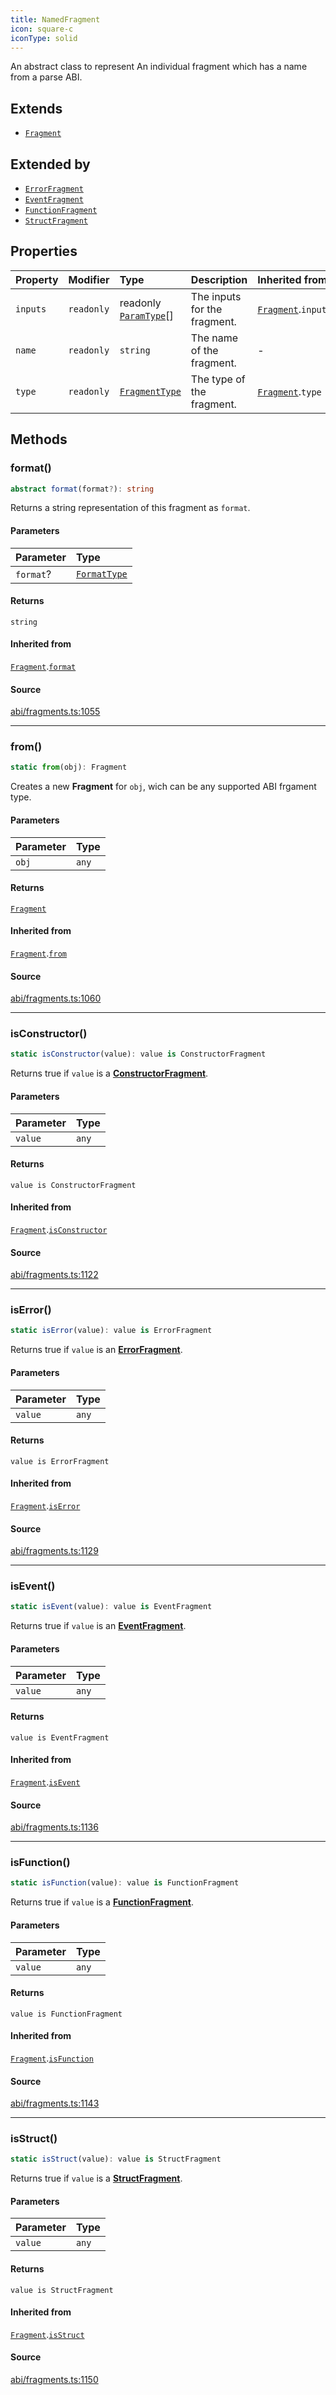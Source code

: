 ```yaml
---
title: NamedFragment
icon: square-c
iconType: solid
---
```


An abstract class to represent An individual fragment which has a name from a parse ABI.

## Extends

- [`Fragment`](/sdk/content/classes/Fragment)

## Extended by

- [`ErrorFragment`](/sdk/content/classes/ErrorFragment)
- [`EventFragment`](/sdk/content/classes/EventFragment)
- [`FunctionFragment`](/sdk/content/classes/FunctionFragment)
- [`StructFragment`](/sdk/content/classes/StructFragment)

## Properties

| Property | Modifier | Type | Description | Inherited from |
| :------ | :------ | :------ | :------ | :------ |
| `inputs` | `readonly` | readonly [`ParamType`](/sdk/content/classes/ParamType)[] | The inputs for the fragment. | [`Fragment`](/sdk/content/classes/Fragment).`inputs` |
| `name` | `readonly` | `string` | The name of the fragment. | - |
| `type` | `readonly` | [`FragmentType`](/sdk/content/type-aliases/FragmentType) | The type of the fragment. | [`Fragment`](/sdk/content/classes/Fragment).`type` |

## Methods

### format()

```ts
abstract format(format?): string
```

Returns a string representation of this fragment as `format`.

#### Parameters

| Parameter | Type |
| :------ | :------ |
| `format`? | [`FormatType`](/sdk/content/type-aliases/FormatType) |

#### Returns

`string`

#### Inherited from

[`Fragment`](/sdk/content/classes/Fragment).[`format`](/sdk/content/classes/Fragment#format)

#### Source

[abi/fragments.ts:1055](https://github.com/dominant-strategies/quais.js/blob/ec36c527e0c48b8636096bd53c4af25f72470629/src/abi/fragments.ts#L1055)

***

### from()

```ts
static from(obj): Fragment
```

Creates a new **Fragment** for `obj`, wich can be any supported ABI frgament type.

#### Parameters

| Parameter | Type |
| :------ | :------ |
| `obj` | `any` |

#### Returns

[`Fragment`](/sdk/content/classes/Fragment)

#### Inherited from

[`Fragment`](/sdk/content/classes/Fragment).[`from`](/sdk/content/classes/Fragment#from)

#### Source

[abi/fragments.ts:1060](https://github.com/dominant-strategies/quais.js/blob/ec36c527e0c48b8636096bd53c4af25f72470629/src/abi/fragments.ts#L1060)

***

### isConstructor()

```ts
static isConstructor(value): value is ConstructorFragment
```

Returns true if `value` is a [**ConstructorFragment**](/sdk/content/classes/ConstructorFragment).

#### Parameters

| Parameter | Type |
| :------ | :------ |
| `value` | `any` |

#### Returns

`value is ConstructorFragment`

#### Inherited from

[`Fragment`](/sdk/content/classes/Fragment).[`isConstructor`](/sdk/content/classes/Fragment#isconstructor)

#### Source

[abi/fragments.ts:1122](https://github.com/dominant-strategies/quais.js/blob/ec36c527e0c48b8636096bd53c4af25f72470629/src/abi/fragments.ts#L1122)

***

### isError()

```ts
static isError(value): value is ErrorFragment
```

Returns true if `value` is an [**ErrorFragment**](/sdk/content/classes/ErrorFragment).

#### Parameters

| Parameter | Type |
| :------ | :------ |
| `value` | `any` |

#### Returns

`value is ErrorFragment`

#### Inherited from

[`Fragment`](/sdk/content/classes/Fragment).[`isError`](/sdk/content/classes/Fragment#iserror)

#### Source

[abi/fragments.ts:1129](https://github.com/dominant-strategies/quais.js/blob/ec36c527e0c48b8636096bd53c4af25f72470629/src/abi/fragments.ts#L1129)

***

### isEvent()

```ts
static isEvent(value): value is EventFragment
```

Returns true if `value` is an [**EventFragment**](/sdk/content/classes/EventFragment).

#### Parameters

| Parameter | Type |
| :------ | :------ |
| `value` | `any` |

#### Returns

`value is EventFragment`

#### Inherited from

[`Fragment`](/sdk/content/classes/Fragment).[`isEvent`](/sdk/content/classes/Fragment#isevent)

#### Source

[abi/fragments.ts:1136](https://github.com/dominant-strategies/quais.js/blob/ec36c527e0c48b8636096bd53c4af25f72470629/src/abi/fragments.ts#L1136)

***

### isFunction()

```ts
static isFunction(value): value is FunctionFragment
```

Returns true if `value` is a [**FunctionFragment**](/sdk/content/classes/FunctionFragment).

#### Parameters

| Parameter | Type |
| :------ | :------ |
| `value` | `any` |

#### Returns

`value is FunctionFragment`

#### Inherited from

[`Fragment`](/sdk/content/classes/Fragment).[`isFunction`](/sdk/content/classes/Fragment#isfunction)

#### Source

[abi/fragments.ts:1143](https://github.com/dominant-strategies/quais.js/blob/ec36c527e0c48b8636096bd53c4af25f72470629/src/abi/fragments.ts#L1143)

***

### isStruct()

```ts
static isStruct(value): value is StructFragment
```

Returns true if `value` is a [**StructFragment**](/sdk/content/classes/StructFragment).

#### Parameters

| Parameter | Type |
| :------ | :------ |
| `value` | `any` |

#### Returns

`value is StructFragment`

#### Inherited from

[`Fragment`](/sdk/content/classes/Fragment).[`isStruct`](/sdk/content/classes/Fragment#isstruct)

#### Source

[abi/fragments.ts:1150](https://github.com/dominant-strategies/quais.js/blob/ec36c527e0c48b8636096bd53c4af25f72470629/src/abi/fragments.ts#L1150)
